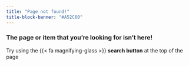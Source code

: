 ```yaml
---
title: "Page not found!"
title-block-banner: "#A52C60"
---
```


### The page or item that you’re looking for isn’t here! 

Try using the {{< fa magnifying-glass >}} **search button** at the top of the page
